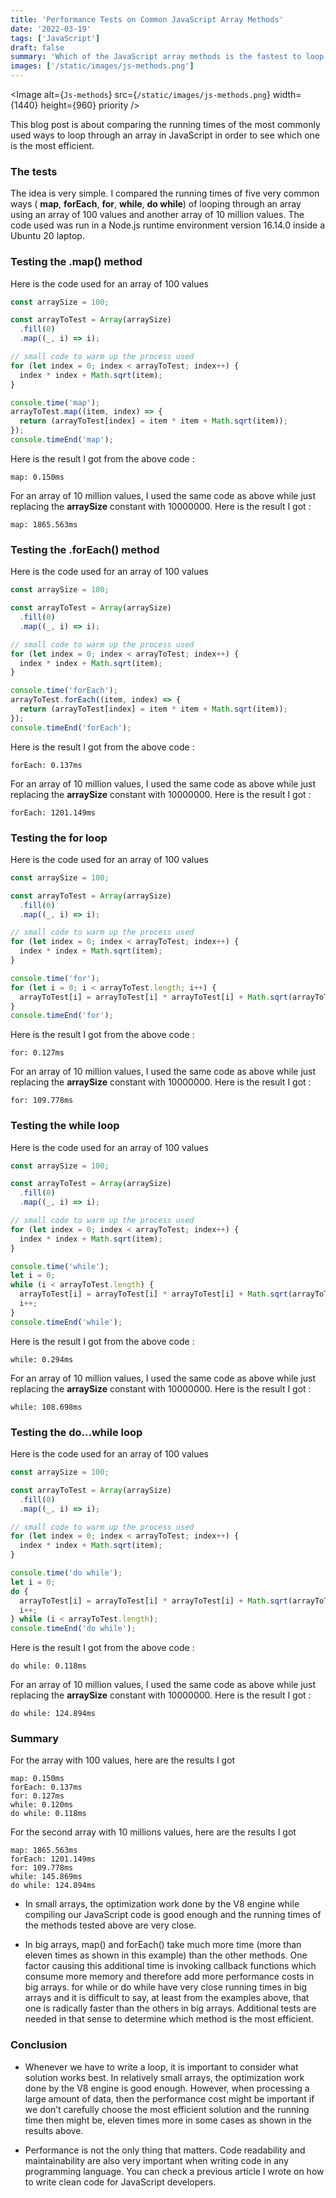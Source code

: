 ```yaml
---
title: 'Performance Tests on Common JavaScript Array Methods'
date: '2022-03-19'
tags: ['JavaScript']
draft: false
summary: 'Which of the JavaScript array methods is the fastest to loop through an array ? '
images: ['/static/images/js-methods.png']
---
```


<Image
  alt={`Js-methods`}
  src={`/static/images/js-methods.png`}
  width={1440}
  height={960}
  priority
/>

This blog post is about comparing the running times of the most commonly used ways to loop through an array in JavaScript in order to see which one is the most efficient.

### The tests

The idea is very simple. I compared the running times of five very common ways ( **map**, **forEach**, **for**, **while**, **do while**) of looping through an array using an array of 100 values and another array of 10 million values.
The code used was run in a Node.js runtime environment version 16.14.0 inside a Ubuntu 20 laptop.

### Testing the .map() method

Here is the code used for an array of 100 values

```javascript
const arraySize = 100;

const arrayToTest = Array(arraySize)
  .fill(0)
  .map((_, i) => i);

// small code to warm up the process used
for (let index = 0; index < arrayToTest; index++) {
  index * index + Math.sqrt(item);
}

console.time('map');
arrayToTest.map((item, index) => {
  return (arrayToTest[index] = item * item + Math.sqrt(item));
});
console.timeEnd('map');
```

Here is the result I got from the above code :

```text
map: 0.150ms
```

For an array of 10 million values, I used the same code as above while just replacing the **arraySize** constant with 10000000. Here is the result I got :

```text
map: 1865.563ms
```

### Testing the .forEach() method

Here is the code used for an array of 100 values

```javascript
const arraySize = 100;

const arrayToTest = Array(arraySize)
  .fill(0)
  .map((_, i) => i);

// small code to warm up the process used
for (let index = 0; index < arrayToTest; index++) {
  index * index + Math.sqrt(item);
}

console.time('forEach');
arrayToTest.forEach((item, index) => {
  return (arrayToTest[index] = item * item + Math.sqrt(item));
});
console.timeEnd('forEach');
```

Here is the result I got from the above code :

```text
forEach: 0.137ms
```

For an array of 10 million values, I used the same code as above while just replacing the **arraySize** constant with 10000000. Here is the result I got :

```text
forEach: 1201.149ms
```

### Testing the for loop

Here is the code used for an array of 100 values

```javascript
const arraySize = 100;

const arrayToTest = Array(arraySize)
  .fill(0)
  .map((_, i) => i);

// small code to warm up the process used
for (let index = 0; index < arrayToTest; index++) {
  index * index + Math.sqrt(item);
}

console.time('for');
for (let i = 0; i < arrayToTest.length; i++) {
  arrayToTest[i] = arrayToTest[i] * arrayToTest[i] + Math.sqrt(arrayToTest[i]);
}
console.timeEnd('for');
```

Here is the result I got from the above code :

```text
for: 0.127ms
```

For an array of 10 million values, I used the same code as above while just replacing the **arraySize** constant with 10000000. Here is the result I got :

```text
for: 109.778ms
```

### Testing the while loop

Here is the code used for an array of 100 values

```javascript
const arraySize = 100;

const arrayToTest = Array(arraySize)
  .fill(0)
  .map((_, i) => i);

// small code to warm up the process used
for (let index = 0; index < arrayToTest; index++) {
  index * index + Math.sqrt(item);
}

console.time('while');
let i = 0;
while (i < arrayToTest.length) {
  arrayToTest[i] = arrayToTest[i] * arrayToTest[i] + Math.sqrt(arrayToTest[i]);
  i++;
}
console.timeEnd('while');
```

Here is the result I got from the above code :

```text
while: 0.294ms
```

For an array of 10 million values, I used the same code as above while just replacing the **arraySize** constant with 10000000. Here is the result I got :

```text
while: 108.698ms
```

### Testing the do…while loop

Here is the code used for an array of 100 values

```javascript
const arraySize = 100;

const arrayToTest = Array(arraySize)
  .fill(0)
  .map((_, i) => i);

// small code to warm up the process used
for (let index = 0; index < arrayToTest; index++) {
  index * index + Math.sqrt(item);
}

console.time('do while');
let i = 0;
do {
  arrayToTest[i] = arrayToTest[i] * arrayToTest[i] + Math.sqrt(arrayToTest[i]);
  i++;
} while (i < arrayToTest.length);
console.timeEnd('do while');
```

Here is the result I got from the above code :

```text
do while: 0.118ms
```

For an array of 10 million values, I used the same code as above while just replacing the **arraySize** constant with 10000000. Here is the result I got :

```text
do while: 124.894ms
```

### Summary

For the array with 100 values, here are the results I got

```text
map: 0.150ms
forEach: 0.137ms
for: 0.127ms
while: 0.120ms
do while: 0.118ms
```

For the second array with 10 millions values, here are the results I got

```text
map: 1865.563ms
forEach: 1201.149ms
for: 109.778ms
while: 145.869ms
do while: 124.894ms
```

- In small arrays, the optimization work done by the V8 engine while compiling our JavaScript code is good enough and the running times of the methods tested above are very close.

- In big arrays, map() and forEach() take much more time (more than eleven times as shown in this example) than the other methods.
  One factor causing this additional time is invoking callback functions which consume more memory and therefore add more performance costs in big arrays.
  for while or do while have very close running times in big arrays and it is difficult to say, at least from the examples above, that one is radically faster than the others in big arrays.
  Additional tests are needed in that sense to determine which method is the most efficient.

### Conclusion

- Whenever we have to write a loop, it is important to consider what solution works best.
  In relatively small arrays, the optimization work done by the V8 engine is good enough.
  However, when processing a large amount of data, then the performance cost might be important if we don’t carefully choose the most efficient solution and the running time then might be, eleven times more in some cases as shown in the results above.

- Performance is not the only thing that matters.
  Code readability and maintainability are also very important when writing code in any programming language.
  You can check a previous article I wrote on how to write clean code for JavaScript developers.

